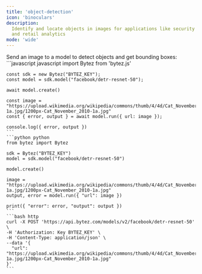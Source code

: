 ```yaml
---
title: 'object-detection'
icon: 'binoculars'
description:
  Identify and locate objects in images for applications like security systems, autonomous driving,
  and retail analytics
mode: 'wide'
---
```



<Accordion defaultOpen title="Basic usage">
  Send an image to a model to detect objects and get bounding boxes:

  <CodeGroup>
    ```javascript javascript
    import Bytez from 'bytez.js'

    const sdk = new Bytez("BYTEZ_KEY");
    const model = sdk.model("facebook/detr-resnet-50");

    await model.create()

    const image = "https://upload.wikimedia.org/wikipedia/commons/thumb/4/4d/Cat_November_2010-1a.jpg/1200px-Cat_November_2010-1a.jpg"
    const { error, output } = await model.run({ url: image });

    console.log({ error, output })
    ```
    ```python python
    from bytez import Bytez

    sdk = Bytez("BYTEZ_KEY")
    model = sdk.model("facebook/detr-resnet-50")

    model.create()

    image = "https://upload.wikimedia.org/wikipedia/commons/thumb/4/4d/Cat_November_2010-1a.jpg/1200px-Cat_November_2010-1a.jpg"
    output, error = model.run({ "url": image })

    print({ "error": error, "output": output })
    ```
    ```bash http
    curl -X POST 'https://api.bytez.com/models/v2/facebook/detr-resnet-50' \
    -H 'Authorization: Key BYTEZ_KEY' \
    -H 'Content-Type: application/json' \
    --data '{
      "url": "https://upload.wikimedia.org/wikipedia/commons/thumb/4/4d/Cat_November_2010-1a.jpg/1200px-Cat_November_2010-1a.jpg"
    }'
    ```

  </CodeGroup>
  <Base64 type='image'/>

</Accordion>
